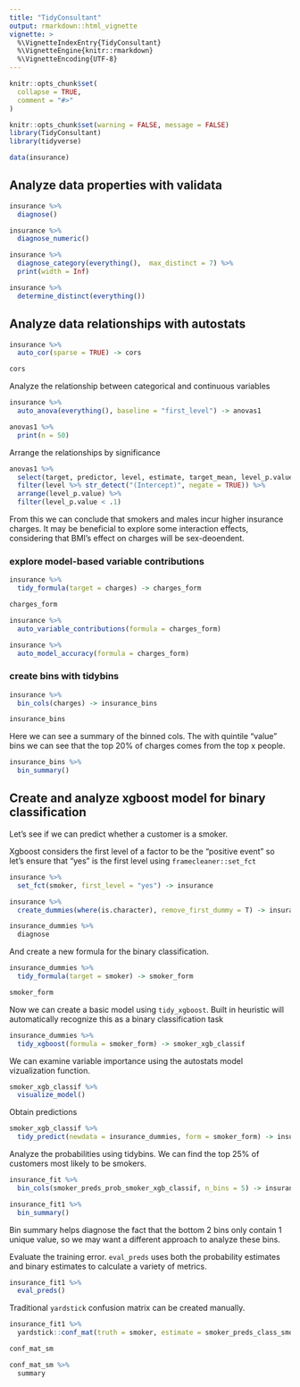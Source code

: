 ```yaml
---
title: "TidyConsultant"
output: rmarkdown::html_vignette
vignette: >
  %\VignetteIndexEntry{TidyConsultant}
  %\VignetteEngine{knitr::rmarkdown}
  %\VignetteEncoding{UTF-8}
---
```


```r
knitr::opts_chunk$set(
  collapse = TRUE,
  comment = "#>"
)
```

```r
knitr::opts_chunk$set(warning = FALSE, message = FALSE)
library(TidyConsultant)
library(tidyverse)
```

```r
data(insurance)
```
## Analyze data properties with validata

```r
insurance %>% 
  diagnose()
```


```r
insurance %>% 
  diagnose_numeric()
```

```r
insurance %>% 
  diagnose_category(everything(),  max_distinct = 7) %>% 
  print(width = Inf)
```

```r
insurance %>% 
  determine_distinct(everything())
```

## Analyze data relationships with autostats

```r
insurance %>% 
  auto_cor(sparse = TRUE) -> cors

cors
```

Analyze the relationship between categorical and continuous variables
```r
insurance %>% 
  auto_anova(everything(), baseline = "first_level") -> anovas1

anovas1 %>% 
  print(n = 50)
```

Arrange the relationships by significance

```r
anovas1 %>% 
  select(target, predictor, level, estimate, target_mean, level_p.value, level_significance) %>% 
  filter(level %>% str_detect("(Intercept)", negate = TRUE)) %>% 
  arrange(level_p.value) %>% 
  filter(level_p.value < .1)
```

From this we can conclude that smokers and males incur higher insurance charges. It may be beneficial to explore some interaction effects, considering that BMI's effect on charges will be sex-deoendent. 

### explore model-based variable contributions

```r
insurance %>% 
  tidy_formula(target = charges) -> charges_form

charges_form
```

```r
insurance %>% 
  auto_variable_contributions(formula = charges_form)
```

```r
insurance %>% 
  auto_model_accuracy(formula = charges_form)
```

### create bins with tidybins

```r
insurance %>% 
  bin_cols(charges) -> insurance_bins

insurance_bins
```

Here we can see a summary of the binned cols. The with quintile "value" bins we can see that the top 20% of charges comes from the top x people. 

```r
insurance_bins %>% 
  bin_summary()
```

## Create and analyze xgboost model for binary classification

Let's see if we can predict whether a customer is a smoker.

Xgboost considers the first level of a factor to be the "positive event" so 
let's ensure that "yes" is the first level using `framecleaner::set_fct`

```r
insurance %>% 
  set_fct(smoker, first_level = "yes") -> insurance

insurance %>% 
  create_dummies(where(is.character), remove_first_dummy = T) -> insurance_dummies

insurance_dummies %>% 
  diagnose

```

And create a new formula for the binary classification.

```r
insurance_dummies %>% 
  tidy_formula(target = smoker) -> smoker_form

smoker_form
```

Now we can create a basic model using `tidy_xgboost`. Built in heuristic will automatically recognize this as a binary classification task

```r
insurance_dummies %>% 
  tidy_xgboost(formula = smoker_form) -> smoker_xgb_classif


```


We can examine variable importance using the autostats model vizualization function.

```r
smoker_xgb_classif %>% 
  visualize_model()
```

Obtain predictions

```r
smoker_xgb_classif %>% 
  tidy_predict(newdata = insurance_dummies, form = smoker_form) -> insurance_fit
```


Analyze the probabilities using tidybins. We can find the top 25% of customers most likely to be smokers. 

```r
insurance_fit %>% 
  bin_cols(smoker_preds_prob_smoker_xgb_classif, n_bins = 5) -> insurance_fit1

insurance_fit1 %>% 
  bin_summary()
```

Bin summary helps diagnose the fact that the bottom 2 bins only contain 1 unique value, so we may want a different approach to analyze these bins.

Evaluate the training error. `eval_preds` uses both the probability estimates and binary estimates to calculate a variety of metrics. 

```r
insurance_fit1 %>% 
  eval_preds()
```
Traditional `yardstick` confusion matrix can be created manually. 

```r
insurance_fit1 %>% 
  yardstick::conf_mat(truth = smoker, estimate = smoker_preds_class_smoker_xgb_classif) -> conf_mat_sm

conf_mat_sm
```

```r
conf_mat_sm %>% 
  summary
```

